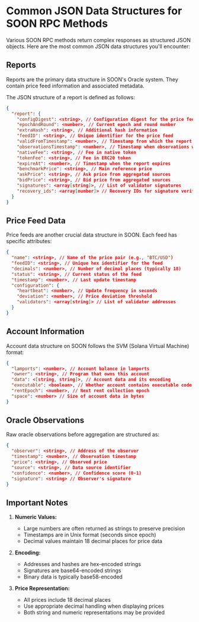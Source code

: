 # Common JSON Data Structures for SOON RPC Methods

Various SOON RPC methods return complex responses as structured JSON objects. Here are the most common JSON data structures you'll encounter:

## Reports

Reports are the primary data structure in SOON's Oracle system. They contain price feed information and associated metadata.

The JSON structure of a report is defined as follows:

```json
{
  "report": {
    "configDigest": <string>, // Configuration digest for the price feed
    "epochAndRound": <number>, // Current epoch and round number
    "extraHash": <string>, // Additional hash information
    "feedID": <string>, // Unique identifier for the price feed
    "validFromTimestamp": <number>, // Timestamp from which the report is valid
    "observationsTimestamp": <number>, // Timestamp when observations were made
    "nativeFee": <string>, // Fee in native token
    "tokenFee": <string>, // Fee in ERC20 token
    "expireAt": <number>, // Timestamp when the report expires
    "benchmarkPrice": <string>, // Main reference price
    "askPrice": <string>, // Ask price from aggregated sources
    "bidPrice": <string>, // Bid price from aggregated sources
    "signatures": <array[string]>, // List of validator signatures
    "recovery_ids": <array[number]> // Recovery IDs for signature verification
  }
}
```

## Price Feed Data

Price feeds are another crucial data structure in SOON. Each feed has specific attributes:

```json
{
  "name": <string>, // Name of the price pair (e.g., "BTC/USD")
  "feedID": <string>, // Unique hex identifier for the feed
  "decimals": <number>, // Number of decimal places (typically 18)
  "status": <string>, // Current status of the feed
  "timestamp": <number>, // Last update timestamp
  "configuration": {
    "heartbeat": <number>, // Update frequency in seconds
    "deviation": <number>, // Price deviation threshold
    "validators": <array[string]> // List of validator addresses
  }
}
```

## Account Information

Account data structure on SOON follows the SVM (Solana Virtual Machine) format:

```json
{
  "lamports": <number>, // Account balance in lamports
  "owner": <string>, // Program that owns this account
  "data": <[string, string]>, // Account data and its encoding
  "executable": <boolean>, // Whether account contains executable code
  "rentEpoch": <number>, // Next rent collection epoch
  "space": <number> // Size of account data in bytes
}
```

## Oracle Observations

Raw oracle observations before aggregation are structured as:

```json
{
  "observer": <string>, // Address of the observer
  "timestamp": <number>, // Observation timestamp
  "price": <string>, // Observed price
  "source": <string>, // Data source identifier
  "confidence": <number>, // Confidence score (0-1)
  "signature": <string> // Observer's signature
}
```

## Important Notes

1. **Numeric Values:**
   - Large numbers are often returned as strings to preserve precision
   - Timestamps are in Unix format (seconds since epoch)
   - Decimal values maintain 18 decimal places for price data

2. **Encoding:**
   - Addresses and hashes are hex-encoded strings
   - Signatures are base64-encoded strings
   - Binary data is typically base58-encoded

3. **Price Representation:**
   - All prices include 18 decimal places
   - Use appropriate decimal handling when displaying prices
   - Both string and numeric representations may be provided